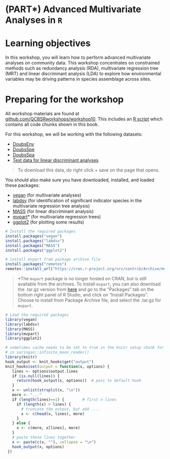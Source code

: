 # (PART\*) Advanced Multivariate Analyses in `R` {-}

# Learning objectives

In this workshop, you will learn how to perform advanced
multivariate analyses on community data. This workshop concentrates on
constrained methods such as redundancy analysis (RDA), multivariate
regression tree (MRT) and linear discriminant analysis (LDA) to explore
how environmental variables may be driving patterns in species
assemblage across sites.

# Preparing for the workshop

All workshop materials are found at [github.com/QCBSRworkshops/workshop10](https://github.com/QCBSRworkshops/workshop10). This includes an [R script](https://qcbsrworkshops.github.io/workshop10/book-en/workshop10-script-en.R) which contains all code chunks shown in this book.

For this workshop, we will be working with the following datasets:

* [DoubsEnv](https://raw.githubusercontent.com/QCBSRworkshops/workshop10/main/pres-en/data/doubsenv.csv)  
* [DoubsSpe](https://raw.githubusercontent.com/QCBSRworkshops/workshop10/main/pres-en/data/doubsspe.csv)  
* [DoubsSpa](https://raw.githubusercontent.com/QCBSRworkshops/workshop10/main/pres-en/data/doubsspa.csv)  
* [Test data for linear discriminant analyses](https://raw.githubusercontent.com/QCBSRworkshops/workshop10/main/pres-en/data/classifyme.csv)  
  
> To download this data, do right click + save on the page that opens.

You should also make sure you have downloaded, installed, and loaded these packages:
 
* [vegan](https://cran.r-project.org/package=vegan) (for multivariate
      analyses)
* [labdsv](https://cran.r-project.org/package=labdsv) (for identification of significant indicator species in the
     multivariate regression tree analysis)
* [MASS](https://cran.r-project.org/package=MASS) (for linear discriminant
   analysis)
* [mvpart](https://cran.r-project.org/src/contrib/Archive/mvpart/mvpart_1.6-2.tar.gz)* (for multivariate regression trees)
* [ggplot2](https://cran.r-project.org/package=ggplot2) (for plotting some results)


```r
# Install the required packages
install.packages("vegan")
install.packages("labdsv")
install.packages("MASS")
install.packages("ggplot2")

# install mvpart from package archive file
install.packages("remotes")
remotes::install_url("https://cran.r-project.org/src/contrib/Archive/mvpart/mvpart_1.6-2.tar.gz")
```

> *The `mvpart` package is no longer hosted on CRAN, but is still available from the archives. To install `mvpart`, you can also download the .tar.gz version from [here](https://cran.r-project.org/src/contrib/Archive/mvpart/mvpart_1.6-2.tar.gz) and go to the "Packages" tab on the bottom right panel of R Studio, and click on "Install Packages". Choose to install from Package Archive file, and select the .tar.gz for `mvpart`.


```r
# Load the required packages
library(vegan)
library(labdsv)
library(MASS)
library(mvpart)
library(ggplot2)
```

```r
# sometimes cache needs to be set to true in the knitr setup chunk for this to take effect
# in xaringan::infinite_moon_reader()
library(knitr)
hook_output <- knit_hooks$get("output")
knit_hooks$set(output = function(x, options) {
   lines <- options$output.lines
   if (is.null(lines)) {
     return(hook_output(x, options))  # pass to default hook
   }
   x <- unlist(strsplit(x, "\n"))
   more <- "..."
   if (length(lines)==1) {        # first n lines
     if (length(x) > lines) {
       # truncate the output, but add ....
       x <- c(head(x, lines), more)
     }
   } else {
     x <- c(more, x[lines], more)
   }
   # paste these lines together
   x <- paste(c(x, ""), collapse = "\n")
   hook_output(x, options)
 })
```

